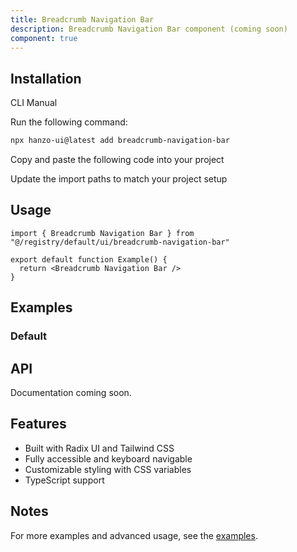 ```yaml
---
title: Breadcrumb Navigation Bar
description: Breadcrumb Navigation Bar component (coming soon)
component: true
---
```


<ComponentPreview name="breadcrumb-navigation-bar-demo" />

## Installation

<Tabs defaultValue="cli">

<TabsList>
  <TabsTrigger value="cli">CLI</TabsTrigger>
  <TabsTrigger value="manual">Manual</TabsTrigger>
</TabsList>

<TabsContent value="cli">

<Steps>

<Step>Run the following command:</Step>

```bash
npx hanzo-ui@latest add breadcrumb-navigation-bar
```

</Steps>

</TabsContent>

<TabsContent value="manual">

<Steps>

<Step>Copy and paste the following code into your project</Step>

<ComponentSource name="breadcrumb-navigation-bar" />

<Step>Update the import paths to match your project setup</Step>

</Steps>

</TabsContent>

</Tabs>

## Usage

```tsx
import { Breadcrumb Navigation Bar } from "@/registry/default/ui/breadcrumb-navigation-bar"

export default function Example() {
  return <Breadcrumb Navigation Bar />
}
```

## Examples

### Default

<ComponentPreview name="breadcrumb-navigation-bar-demo" />

## API

Documentation coming soon.

## Features

- Built with Radix UI and Tailwind CSS
- Fully accessible and keyboard navigable  
- Customizable styling with CSS variables
- TypeScript support

## Notes

For more examples and advanced usage, see the [examples](/examples).
